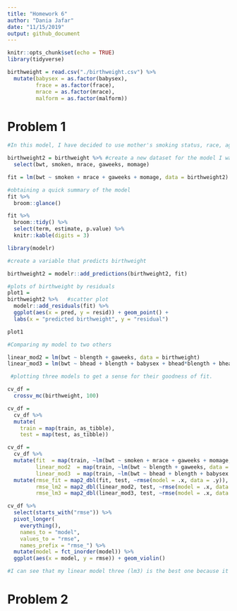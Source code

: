 ```yaml
---
title: "Homework 6"
author: "Dania Jafar"
date: "11/15/2019"
output: github_document
---
```


```r
knitr::opts_chunk$set(echo = TRUE)
library(tidyverse)
```

```r
birthweight = read.csv("./birthweight.csv") %>% 
  mutate(babysex = as.factor(babysex),
         frace = as.factor(frace),
         mrace = as.factor(mrace),
         malform = as.factor(malform))
```

# Problem 1
```r
#In this model, I have decided to use mother's smoking status, race, age at delivery, and baby's gestational age in weeks as the predictors for my model. I have chosen these factors as they seem to be some of the most important predictors for a child's weight at birth. 

birthweight2 = birthweight %>% #create a new dataset for the model I want to generate
  select(bwt, smoken, mrace, gaweeks, momage)

fit = lm(bwt ~ smoken + mrace + gaweeks + momage, data = birthweight2)

#obtaining a quick summary of the model 
fit %>% 
  broom::glance()

fit %>% 
  broom::tidy() %>% 
  select(term, estimate, p.value) %>% 
  knitr::kable(digits = 3)

library(modelr)

#create a variable that predicts birthweight

birthweight2 = modelr::add_predictions(birthweight2, fit)

#plots of birthweight by residuals 
plot1 = 
birthweight2 %>%   #scatter plot
  modelr::add_residuals(fit) %>% 
  ggplot(aes(x = pred, y = resid)) + geom_point() +
  labs(x = "predicted birthweight", y = "residual")

plot1
```


```r
#Comparing my model to two others

linear_mod2 = lm(bwt ~ blength + gaweeks, data = birthweight)
linear_mod3 = lm(bwt ~ bhead + blength + babysex + bhead*blength + bhead*babysex + blength*babysex + bhead*blength*babysex, data = birthweight)

 #plotting three models to get a sense for their goodness of fit.

cv_df = 
  crossv_mc(birthweight, 100)

cv_df =
  cv_df %>% 
  mutate(
    train = map(train, as_tibble),
    test = map(test, as_tibble))

cv_df = 
  cv_df %>% 
  mutate(fit  = map(train, ~lm(bwt ~ smoken + mrace + gaweeks + momage, data = .x)),
         linear_mod2  = map(train, ~lm(bwt ~ blength + gaweeks, data = .x)),
         linear_mod3  = map(train, ~lm(bwt ~ bhead + blength + babysex + bhead*blength + bhead*babysex + blength*babysex + bhead*blength*babysex, data = .x))) %>% 
  mutate(rmse_fit = map2_dbl(fit, test, ~rmse(model = .x, data = .y)),
         rmse_lm2 = map2_dbl(linear_mod2, test, ~rmse(model = .x, data = .y)),
         rmse_lm3 = map2_dbl(linear_mod3, test, ~rmse(model = .x, data = .y)))

cv_df %>% 
  select(starts_with("rmse")) %>% 
  pivot_longer(
    everything(),
    names_to = "model", 
    values_to = "rmse",
    names_prefix = "rmse_") %>% 
  mutate(model = fct_inorder(model)) %>% 
  ggplot(aes(x = model, y = rmse)) + geom_violin()

#I can see that my linear model three (lm3) is the best one because it produces the lowest root mean square error. 

```
# Problem 2
```r

```


